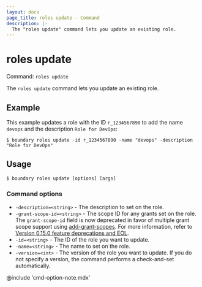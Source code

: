```yaml
---
layout: docs
page_title: roles update - Command
description: |-
  The "roles update" command lets you update an existing role.
---
```


# roles update

Command: `roles update`

The `roles update` command lets you update an existing role.

## Example

This example updates a role with the ID `r_1234567890` to add the name `devops` and the description `Role for DevOps`:

```shell-session
$ boundary roles update -id r_1234567890 -name "devops" -description "Role for DevOps"
```

## Usage

<CodeBlockConfig hideClipboard>

```shell-session
$ boundary roles update [options] [args]
```

</CodeBlockConfig>

### Command options

- `-description=<string>` - The description to set on the role.
- `-grant-scope-id=<string>` - The scope ID for any grants set on the role.
The `grant-scope-id` field is now deprecated in favor of multiple grant scope support using [add-grant-scopes](/boundary/docs/commands/roles/add-grant-scopes).
For more information, refer to [Version 0.15.0 feature deprecations and EOL](/boundary/docs/release-notes/v0_15_0#feature-deprecations-and-eol).
- `-id=<string>` - The ID of the role you want to update.
- `-name=<string>` - The name to set on the role.
- `-version=<int>` - The version of the role you want to update.
If you do not specify a version, the command performs a check-and-set automatically.

@include 'cmd-option-note.mdx'